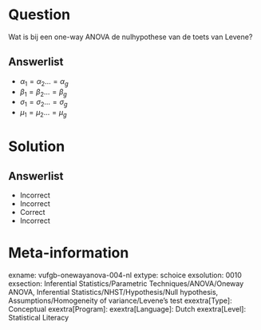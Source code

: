 Question
========

Wat is bij een one-way ANOVA de nulhypothese van de toets van Levene?
  
Answerlist
----------
* $\alpha_{1} = \alpha_{2} ... = \alpha_{g}$
* $\beta_{1} = \beta_{2} ... = \beta_{g}$
* $\sigma_{1} = \sigma_{2} ... = \sigma_{g}$
* $\mu_{1} = \mu_{2} ... = \mu_{g}$

Solution
========

Answerlist
----------
* Incorrect
* Incorrect
* Correct
* Incorrect

Meta-information
================
exname: vufgb-onewayanova-004-nl
extype: schoice
exsolution: 0010
exsection: Inferential Statistics/Parametric Techniques/ANOVA/Oneway ANOVA, Inferential Statistics/NHST/Hypothesis/Null hypothesis, Assumptions/Homogeneity of variance/Levene's test
exextra[Type]: Conceptual
exextra[Program]: 
exextra[Language]: Dutch
exextra[Level]: Statistical Literacy